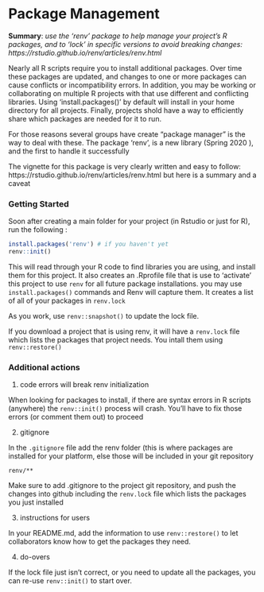 # Package Management

**Summary**: *use the 'renv' package to help manage your project's R packages, and to 'lock' in specific versions to avoid breaking changes:  https://rstudio.github.io/renv/articles/renv.html*

Nearly all R scripts require you to install additional packages.   Over time these packages are updated, and changes to one or more packages can cause conflicts or incompatibility errors.  In addition, you may be working or collaborating on multiple R projects with that use different and conflicting libraries.    Using 'install.packages()' by default will install in your home directory for all projects.   Finally, projects shold have a way to efficiently share which packages are needed for it to run.       

For those reasons several groups have create "package manager" is the way to deal with these.  The package  'renv', is a new library (Spring 2020 ),  and the first to handle it successfully  

The vignette for this package is very clearly written and easy to follow: https://rstudio.github.io/renv/articles/renv.html but here is a summary and a caveat

### Getting Started

Soon after creating a main folder for your project (in Rstudio or just for R), run the following : 

```r
install.packages('renv') # if you haven't yet
renv::init()
```

This will read through your R code to find libraries you are using, and install them for this project.  It also creates an .Rprofile file that is use to 'activate' this project to use `renv` for all future package installations.  you may use `install.packages()` commands and Renv will capture them.  It creates a list of all of your packages in `renv.lock`

As you work, use `renv::snapshot()` to update the lock file. 

If you download a project that is using renv, it will have a `renv.lock` file which lists the packages that project needs.   You intall them using `renv::restore()`

### Additional actions
1) code errors will break renv initialization

When looking for packages to install, if there are syntax errors in R scripts (anywhere) the `renv::init()` process will crash.   You'll have to fix those errors (or comment them out) to proceed

2) gitignore 

In the `.gitignore` file add the renv folder (this is where packages are installed for your platform, else those will be included in your git repository

```
renv/**
```

Make sure to add .gitignore to the project git repository, and push the changes into github including the `renv.lock` file which lists the packages you just installed


3) instructions for users

In your README.md, add the information to use `renv::restore()` to let collaborators know how to get the packages they need. 

4) do-overs

If the lock file just isn't correct, or you need to update all the packages, you can re-use `renv::init()` to start over. 

